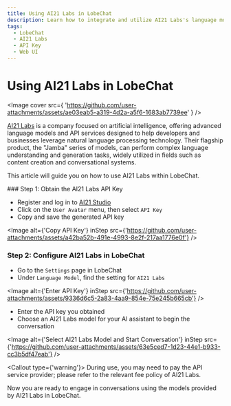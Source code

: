 ```yaml
---
title: Using AI21 Labs in LobeChat
description: Learn how to integrate and utilize AI21 Labs's language model APIs in LobeChat. 
tags:
  - LobeChat
  - AI21 Labs
  - API Key
  - Web UI
---
```

# Using AI21 Labs in LobeChat

<Image
cover
src={
'https://github.com/user-attachments/assets/ae03eab5-a319-4d2a-a5f6-1683ab7739ee'
}
/>

[AI21 Labs](https://www.ai21.com/) is a company focused on artificial intelligence, offering advanced language models and API services designed to help developers and businesses leverage natural language processing technology. Their flagship product, the "Jamba" series of models, can perform complex language understanding and generation tasks, widely utilized in fields such as content creation and conversational systems.

This article will guide you on how to use AI21 Labs within LobeChat.

<Steps>
### Step 1: Obtain the AI21 Labs API Key

- Register and log in to [AI21 Studio](https://studio.ai21.com)
- Click on the `User Avatar` menu, then select `API Key`
- Copy and save the generated API key

<Image
alt={'Copy API Key'}
inStep
src={'https://github.com/user-attachments/assets/a42ba52b-491e-4993-8e2f-217aa1776e0f'}
/>

### Step 2: Configure AI21 Labs in LobeChat

- Go to the `Settings` page in LobeChat
- Under `Language Model`, find the setting for `AI21 Labs`

<Image
alt={'Enter API Key'}
inStep
src={'https://github.com/user-attachments/assets/9336d6c5-2a83-4aa9-854e-75e245b665cb'}
/>

- Enter the API key you obtained
- Choose an AI21 Labs model for your AI assistant to begin the conversation

<Image
alt={'Select AI21 Labs Model and Start Conversation'}
inStep
src={'https://github.com/user-attachments/assets/63e5ced7-1d23-44e1-b933-cc3b5df47eab'}
/>

<Callout type={'warning'}>
During use, you may need to pay the API service provider; please refer to the relevant fee policy of AI21 Labs.
</Callout>

</Steps>

Now you are ready to engage in conversations using the models provided by AI21 Labs in LobeChat.

